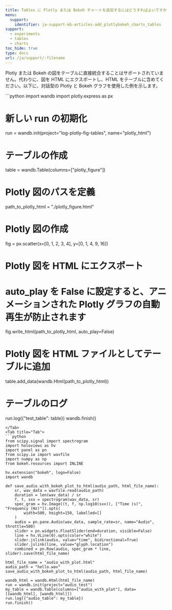 ```yaml
---
title: Tables に Plotly または Bokeh チャートを追加するにはどうすればよいですか？
menu:
  support:
    identifier: ja-support-kb-articles-add_plotlybokeh_charts_tables
support:
  - experiments
  - tables
  - charts
toc_hide: true
type: docs
url: /ja/support/:filename
---
```

Plotly または Bokeh の図をテーブルに直接統合することはサポートされていません。代わりに、図を HTML にエクスポートし、HTML をテーブルに含めてください。以下に、対話型の Plotly と Bokeh グラフを使用した例を示します。

<Tabs>
<Tab title="Tab">
```python
import wandb
import plotly.express as px

# 新しい run の初期化
run = wandb.init(project="log-plotly-fig-tables", name="plotly_html")

# テーブルの作成
table = wandb.Table(columns=["plotly_figure"])

# Plotly 図のパスを定義
path_to_plotly_html = "./plotly_figure.html"

# Plotly 図の作成
fig = px.scatter(x=[0, 1, 2, 3, 4], y=[0, 1, 4, 9, 16])

# Plotly 図を HTML にエクスポート
# auto_play を False に設定すると、アニメーションされた Plotly グラフの自動再生が防止されます
fig.write_html(path_to_plotly_html, auto_play=False)

# Plotly 図を HTML ファイルとしてテーブルに追加
table.add_data(wandb.Html(path_to_plotly_html))

# テーブルのログ
run.log({"test_table": table})
wandb.finish()
```
</Tab>
<Tab title="Tab">
```python
from scipy.signal import spectrogram
import holoviews as hv
import panel as pn
from scipy.io import wavfile
import numpy as np
from bokeh.resources import INLINE

hv.extension("bokeh", logo=False)
import wandb

def save_audio_with_bokeh_plot_to_html(audio_path, html_file_name):
    sr, wav_data = wavfile.read(audio_path)
    duration = len(wav_data) / sr
    f, t, sxx = spectrogram(wav_data, sr)
    spec_gram = hv.Image((t, f, np.log10(sxx)), ["Time (s)", "Frequency (Hz)"]).opts(
        width=500, height=150, labelled=[]
    )
    audio = pn.pane.Audio(wav_data, sample_rate=sr, name="Audio", throttle=500)
    slider = pn.widgets.FloatSlider(end=duration, visible=False)
    line = hv.VLine(0).opts(color="white")
    slider.jslink(audio, value="time", bidirectional=True)
    slider.jslink(line, value="glyph.location")
    combined = pn.Row(audio, spec_gram * line, slider).save(html_file_name)

html_file_name = "audio_with_plot.html"
audio_path = "hello.wav"
save_audio_with_bokeh_plot_to_html(audio_path, html_file_name)

wandb_html = wandb.Html(html_file_name)
run = wandb.init(project="audio_test")
my_table = wandb.Table(columns=["audio_with_plot"], data=[[wandb_html], [wandb_html]])
run.log({"audio_table": my_table})
run.finish()
```
</Tab>
</Tabs>